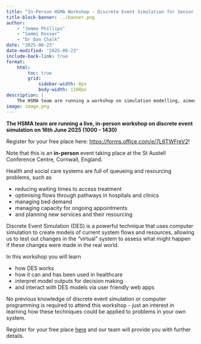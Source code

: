 ```yaml
---
title: "In-Person HSMA Workshop - Discrete Event Simulation for Senior Leaders"
title-block-banner: ../banner.png
author:
    - "Jemma Phillips"
    - "Sammi Rosser"
    - "Dr Dan Chalk"
date: "2025-06-23"
date-modified: "2025-06-23"
include-back-link: true
format:
    html:
        toc: true
        grid:
            sidebar-width: 0px
            body-width: 1100px
description: |
    The HSMA team are running a workshop on simulation modelling, aimed at decision makers. No previous knowledge of programming or simulation is required. Register now!
image: image.png
---
```


**The HSMA team are running a live, in-person workshop on discrete event simulation on 16th June 2025 (1000 - 1430)**

:::{.callout-tip appearance="simple"}
Register for your free place here: [https://forms.office.com/e/7L6TWFreV2](https://forms.office.com/e/7L6TWFreV2)!

Note that this is an **in-person** event taking place at the St Austell Conference Centre, Cornwall, England.
:::

Health and social care systems are full of queueing and resourcing problems, such as

- reducing waiting times to access treatment
- optimising flows through pathways in hospitals and clinics
- managing bed demand
- managing capacity for ongoing appointments
- and planning new services and their resourcing

Discrete Event Simulation (DES) is a powerful technique that uses computer simulation to create models of current system flows and resources, allowing us to test out changes in the "virtual" system to assess what might happen if these changes were made in the real world.

In this workshop you will learn

- how DES works
- how it can and has been used in healthcare
- interpret model outputs for decision making
- and interact with DES models via user friendly web apps

No previous knowledge of discrete event simulation or computer programming is required to attend this workshop - just an interest in learning how these techniques could be applied to problems in your own system.

Register for your free place [here](https://forms.office.com/e/7L6TWFreV2) and our team will provide you with further details.
